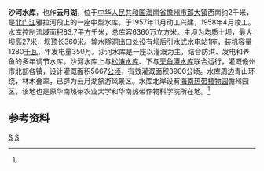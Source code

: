{{Otheruses|沙河水库|other=同名或類似名的其它條目描述}}
{{Infobox Reservoir 
|name = 沙河水库
|nickname =云月湖
|image = 
|image_caption = 
|map = 
|map_caption = 
|pushpin_map = China Hainan
|pushpin_map_caption = 沙河水库在海南的位置
|code = BHFL5001833
|class = 中型水库
|location_of_reservoir = [[海南省|海南省]][[儋州市|儋州市]]
|location_of_dam = 
|inflow =  雅拉河
|outflow =  雅拉河
|catchment_area = 83.7
|reservoir_area = 
|mean_depth = 
|maximum_depth = 
|flood_level = 
|normal_water_level =
|dead_water_level = 
|water_quality = 
|island = 
|maximum_storage_capacity = 
|normal_storage_capacity =
|dead_storage_capacity = 
|type_of_dam =均质土坝
|elevation_of_dam = 140.98<ref>榆林基面</ref>
|height_of_dam = 27
|length_of_dam =360
|width_of_dam =
|installed_capacity = 
|irrigated_area =
|start = 1957年11月
|complete = 1958年4月
|cost = 
|emigrate =5667公顷
|latd = 19
|latm = 29
|lats = 32
|latNS =N 
|longd = 109
|longm = 31
|longs = 06
|longEW = E
|website = 
|footnotes = <ref name="中国河湖大典">{{cite book |author=《[[中国河湖大典|中国河湖大典]]》编纂委员会 |title=《中国河湖大典·珠江卷》 |year=2013年1月 |publisher=中国水利水电出版社 |location=北京 |pages=459页|isbn= 978-7-5170-0561-2 }}</ref>
}}
'''沙河水库'''，也作'''云月湖'''，位于[[中华人民共和国|中华人民共和国]][[海南省|海南省]][[儋州市|儋州市]][[那大镇|那大镇]]西南约2千米，是[[北门江|北门江]]雅拉河段上的一座中型水库，于1957年11月动工兴建，1958年4月竣工。水库控制流域面积83.7平方千米，总库容6360万立方米。主坝为均质土坝，最大坝高27米，坝顶长360米。输水隧洞出口处设有坝后引水式水电站1座，装机容量1280[[千瓦|千瓦]]，年发电量350万。沙河水库是一座以灌溉为主，结合防洪、发电和养鱼的多年调节水库。沙河水库上与[[松涛水库|松涛水库]]、下与[[天角潭水库|天角潭水库]]联合运行，灌溉儋州市北部各镇，设计灌溉面积5667[[公顷|公顷]]，有效灌溉面积3900公顷。水库周边青山环绕，林木叠翠，已辟为云月湖旅游风景区。水库北岸设有[[海南热带植物园|海南热带植物园]]儋州园区，该地也是原华南热带农业大学和华南热带作物科学院所在地。<ref name="中国河湖大典"/>

==参考资料==
{{reflist}}
[[Category:海南水库|S]]
[[Category:儋州市|S]]